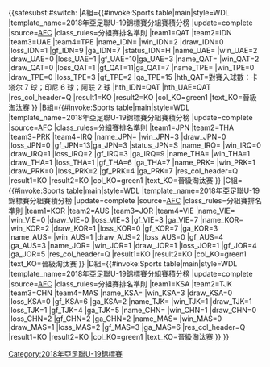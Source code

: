 {{<includeonly>safesubst:</includeonly>#switch:{{{1|}}}
|A組={{#invoke:Sports table|main|style=WDL
|template_name=2018年亞足聯U-19錦標賽分組賽積分榜
|update=complete
|source=[http://www.the-afc.com/competitions/afc-u-19-championship/tables AFC]
|class_rules=分組賽排名準則
|team1=QAT |team2=IDN |team3=UAE |team4=TPE
|name_IDN={{fbu|20|IDN}} |win_IDN=2 |draw_IDN=0 |loss_IDN=1 |gf_IDN=9 |ga_IDN=7 |status_IDN=H
|name_UAE={{fbu|20|UAE}} |win_UAE=2 |draw_UAE=0 |loss_UAE=1 |gf_UAE=10|ga_UAE=3
|name_QAT={{fbu|20|QAT}} |win_QAT=2 |draw_QAT=0 |loss_QAT=1 |gf_QAT=11|ga_QAT=7
|name_TPE={{fbu|20|TPE}} |win_TPE=0 |draw_TPE=0 |loss_TPE=3 |gf_TPE=2 |ga_TPE=15
|hth_QAT=對賽入球數：卡塔尔 7 球；印尼 6 球；阿联 2 球 |hth_IDN=QAT |hth_UAE=QAT
|res_col_header=Q
|result1=KO |result2=KO
|col_KO=green1 |text_KO=晉級淘汰赛
}}
|B組={{#invoke:Sports table|main|style=WDL
|template_name=2018年亞足聯U-19錦標賽分組賽積分榜
|update=complete
|source=[http://www.the-afc.com/competitions/afc-u-19-championship/tables AFC]
|class_rules=分組賽排名準則
|team1=JPN |team2=THA |team3=PRK |team4=IRQ
|name_JPN={{fbu|20|JPN}} |win_JPN=3 |draw_JPN=0 |loss_JPN=0 |gf_JPN=13|ga_JPN=3 |status_JPN=S
|name_IRQ={{fbu|20|IRQ}} |win_IRQ=0 |draw_IRQ=1 |loss_IRQ=2 |gf_IRQ=3 |ga_IRQ=9
|name_THA={{fbu|20|THA}} |win_THA=1 |draw_THA=1 |loss_THA=1 |gf_THA=6 |ga_THA=7
|name_PRK={{fbu|20|PRK}} |win_PRK=1 |draw_PRK=0 |loss_PRK=2 |gf_PRK=4 |ga_PRK=7
|res_col_header=Q
|result1=KO |result2=KO
|col_KO=green1 |text_KO=晉級淘汰赛
}}
|C組={{#invoke:Sports table|main|style=WDL
|template_name=2018年亞足聯U-19錦標賽分組賽積分榜
|update=complete
|source=[http://www.the-afc.com/competitions/afc-u-19-championship/tables AFC]
|class_rules=分組賽排名準則
|team1=KOR |team2=AUS |team3=JOR |team4=VIE
|name_VIE={{fbu|20|VIE}} |win_VIE=0 |draw_VIE=0 |loss_VIE=3 |gf_VIE=3 |ga_VIE=7
|name_KOR={{fbu|20|KOR}} |win_KOR=2 |draw_KOR=1 |loss_KOR=0 |gf_KOR=7 |ga_KOR=3
|name_AUS={{fbu|20|AUS}} |win_AUS=1 |draw_AUS=2 |loss_AUS=0 |gf_AUS=4 |ga_AUS=3
|name_JOR={{fbu|20|JOR}} |win_JOR=1 |draw_JOR=1 |loss_JOR=1 |gf_JOR=4 |ga_JOR=5
|res_col_header=Q
|result1=KO |result2=KO
|col_KO=green1 |text_KO=晉級淘汰赛
}}
|D組={{#invoke:Sports table|main|style=WDL
|template_name=2018年亞足聯U-19錦標賽分組賽積分榜
|update=complete
|source=[http://www.the-afc.com/competitions/afc-u-19-championship/tables AFC]
|class_rules=分組賽排名準則
|team1=KSA |team2=TJK |team3=CHN |team4=MAS
|name_KSA={{fbu|20|KSA}} |win_KSA=3 |draw_KSA=0 |loss_KSA=0 |gf_KSA=6 |ga_KSA=2
|name_TJK={{fbu|20|TJK}} |win_TJK=1 |draw_TJK=1 |loss_TJK=1 |gf_TJK=4 |ga_TJK=5
|name_CHN={{fbu|20|CHN}} |win_CHN=1 |draw_CHN=0 |loss_CHN=2 |gf_CHN=2 |ga_CHN=2
|name_MAS={{fbu|20|MAS}} |win_MAS=0 |draw_MAS=1 |loss_MAS=2 |gf_MAS=3 |ga_MAS=6
|res_col_header=Q
|result1=KO |result2=KO
|col_KO=green1 |text_KO=晉級淘汰赛
}}
}}<noinclude>
{{Multiple sports table preview|A組|B組|C組|D組}}
[[Category:2018年亞足聯U-19錦標賽]]
</noinclude>